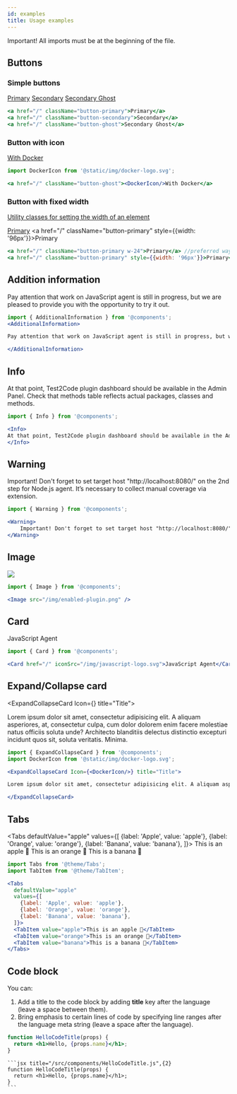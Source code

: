 ```yaml
---
id: examples
title: Usage examples
---
```


<Warning>
Important! All imports must be at the beginning of the file.
</Warning>

## Buttons
### Simple buttons
<a href="/" className="button-primary">Primary</a>
<a href="/" className="button-secondary">Secondary</a>
<a href="/" className="button-ghost">Secondary Ghost</a>

```jsx
<a href="/" className="button-primary">Primary</a>
<a href="/" className="button-secondary">Secondary</a>
<a href="/" className="button-ghost">Secondary Ghost</a>
```

### Button with icon
<a href="/" className="button-ghost"><DockerIcon/>With Docker</a>

```jsx
import DockerIcon from '@static/img/docker-logo.svg';

<a href="/" className="button-ghost"><DockerIcon/>With Docker</a>
```
### Button with fixed width

[Utility classes for setting the width of an element](https://tailwindcss.com/docs/width)

<a href="/" className="button-primary w-24">Primary</a>
<a href="/" className="button-primary" style={{width: '96px'}}>Primary</a>

```jsx
<a href="/" className="button-primary w-24">Primary</a> //preferred way
<a href="/" className="button-primary" style={{width: '96px'}}>Primary</a>
```

## Addition information

<AdditionalInformation>

Pay attention that work on JavaScript agent is still in progress, but we are pleased to provide you with the opportunity to try it out.

</AdditionalInformation>

```jsx
import { AdditionalInformation } from '@components';
<AdditionalInformation>

Pay attention that work on JavaScript agent is still in progress, but we are pleased to provide you with the opportunity to try it out.

</AdditionalInformation>
```

## Info

<Info>
At that point, Test2Code plugin dashboard should be available in the Admin Panel. Check that methods table reflects actual packages, classes and methods.
</Info>

```jsx
import { Info } from '@components';

<Info>
At that point, Test2Code plugin dashboard should be available in the Admin Panel. Check that methods table reflects actual packages, classes and methods.
</Info>
```

## Warning

<Warning>
    Important! Don't forget to set target host "http://localhost:8080/" on the 2nd step for Node.js agent. It’s necessary to collect manual coverage via extension.
</Warning>

```jsx
import { Warning } from '@components';

<Warning>
    Important! Don't forget to set target host "http://localhost:8080/" on the 2nd step for Node.js agent. It’s necessary to collect manual coverage via extension.
</Warning>
```

## Image

<Image src="/img/enabled-plugin.png" />

```jsx
import { Image } from '@components';

<Image src="/img/enabled-plugin.png" />
```

## Card

<Card href="/" iconSrc="/img/javascript-logo.svg">JavaScript Agent</Card>

```jsx
import { Card } from '@components';

<Card href="/" iconSrc="/img/javascript-logo.svg">JavaScript Agent</Card>
```

## Expand/Collapse card

<ExpandCollapseCard Icon={<DockerIcon/>} title="Title">

Lorem ipsum dolor sit amet, consectetur adipisicing elit. A aliquam asperiores, at, consectetur culpa, cum dolor dolorem enim facere molestiae natus officiis soluta unde? Architecto blanditiis delectus distinctio excepturi incidunt quos sit, soluta veritatis. Minima.

</ExpandCollapseCard>

```jsx
import { ExpandCollapseCard } from '@components';
import DockerIcon from '@static/img/docker-logo.svg';

<ExpandCollapseCard Icon={<DockerIcon/>} title="Title">

Lorem ipsum dolor sit amet, consectetur adipisicing elit. A aliquam asperiores, at, consectetur culpa, cum dolor dolorem enim facere molestiae natus officiis soluta unde? Architecto blanditiis delectus distinctio excepturi incidunt quos sit, soluta veritatis. Minima.

</ExpandCollapseCard>
```

## Tabs

<Tabs
    defaultValue="apple"
    values={[
        {label: 'Apple', value: 'apple'},
        {label: 'Orange', value: 'orange'},
        {label: 'Banana', value: 'banana'},
    ]}>
    <TabItem value="apple">This is an apple 🍎</TabItem>
    <TabItem value="orange">This is an orange 🍊</TabItem>
    <TabItem value="banana">This is a banana 🍌</TabItem>
</Tabs>

```jsx
import Tabs from '@theme/Tabs';
import TabItem from '@theme/TabItem';

<Tabs
  defaultValue="apple"
  values={[
    {label: 'Apple', value: 'apple'},
    {label: 'Orange', value: 'orange'},
    {label: 'Banana', value: 'banana'},
  ]}>
  <TabItem value="apple">This is an apple 🍎</TabItem>
  <TabItem value="orange">This is an orange 🍊</TabItem>
  <TabItem value="banana">This is a banana 🍌</TabItem>
</Tabs>
```

## Code block
You can:
1. Add a title to the code block by adding **title** key after the language (leave a space between them).
2. Bring emphasis to certain lines of code by specifying line ranges after the language meta string (leave a space after the language).


```jsx title="/src/components/HelloCodeTitle.js",{2}
function HelloCodeTitle(props) {
  return <h1>Hello, {props.name}</h1>;
}
```

    ```jsx title="/src/components/HelloCodeTitle.js",{2}
    function HelloCodeTitle(props) {
      return <h1>Hello, {props.name}</h1>;
    }
    ```

